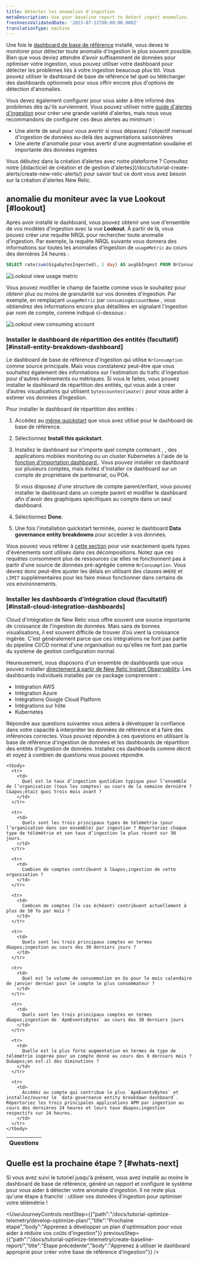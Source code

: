 ```yaml
---
title: Détecter les anomalies d'ingestion
metaDescription: Use your baseline report to detect ingest anomalies.
freshnessValidatedDate: '2023-07-31T00:00:00.000Z'
translationType: machine
---
```


Une fois le [dashboard de base de référence](/docs/tutorial-optimize-telemetry/create-baseline-report/) installé, vous devez le monitorer pour détecter toute anomalie d&apos;ingestion le plus souvent possible. Bien que vous deviez attendre d’avoir suffisamment de données pour optimiser votre ingestion, vous pouvez utiliser votre dashboard pour détecter les problèmes liés à votre ingestion beaucoup plus tôt. Vous pouvez utiliser le dashboard de base de référence tel quel ou télécharger des dashboards optionnels pour vous offrir encore plus d&apos;options de détection d&apos;anomalies.

Vous devez également configurer <InlinePopover type="alerts" />pour vous aider à être informé des problèmes dès qu&apos;ils surviennent. Vous pouvez utiliser notre [guide d&apos;alertes d&apos;ingestion](/docs/accounts/accounts-billing/new-relic-one-pricing-billing/usage-queries-alerts) pour créer une grande variété d&apos;alertes, mais nous vous recommandons de configurer ces deux alertes au minimum :

* Une alerte de seuil pour vous avertir si vous dépassez l&apos;objectif mensuel d&apos;ingestion de données au-delà des augmentations saisonnières
* Une alerte d&apos;anomalie pour vous avertir d&apos;une augmentation soudaine et importante des données ingérées

<Callout variant="tip">
  Vous débutez dans la création d’alertes avec notre plateforme ? Consultez notre [didacticiel de création et de gestion d&apos;alertes](/docs/tutorial-create-alerts/create-new-relic-alerts/) pour savoir tout ce dont vous avez besoin sur la création d&apos;alertes New Relic.
</Callout>

## anomalie du moniteur avec la vue Lookout [#lookout]

Après avoir installé le dashboard, vous pouvez obtenir une vue d&apos;ensemble de vos modèles d&apos;ingestion avec la vue <DNT>**Lookout**</DNT>. À partir de là, vous pouvez créer une requête NRQL pour rechercher toute anomalie d’ingestion. Par exemple, la requête NRQL suivante vous donnera des informations sur toutes les anomalies d&apos;ingestion de `usageMetric` au cours des dernières 24 heures :

```sql
SELECT rate(sum(GigabytesIngested), 1 day) AS avgGbIngest FROM NrConsumption WHERE productLine='DataPlatform' FACET usageMetric 
```

<img src="/images/oma-oe-dg_screenshot-crop_lookout-view-telem-type.webp" alt="Lookout view usage metric" title="Lookout view usage metric" />

Vous pouvez modifier le champ de facette comme vous le souhaitez pour obtenir plus ou moins de granularité sur vos données d&apos;ingestion. Par exemple, en remplaçant `usageMetric` par `consumingAccountName` , vous obtiendrez des informations encore plus détaillées en signalant l&apos;ingestion par nom de compte, comme indiqué ci-dessous :

<img src="/images/oma-oe-dg_screenshot-crop_lookout-view-consuming-account.webp" alt="Lookout view consuming account" title="Lookout view consuming account" />

### Installer le dashboard de répartition des entités (facultatif) [#install-entity-breakdown-dashboard]

Le dashboard de base de référence d&apos;ingestion qui utilise `NrConsumption` comme source principale. Mais vous constaterez peut-être que vous souhaitez également des informations sur l&apos;estimation du trafic d&apos;ingestion pour d&apos;autres événements ou métriques. Si vous le faites, vous pouvez installer le dashboard de répartition des entités, qui vous aide à créer d’autres visualisations qui utilisent `bytescountestimate()` pour vous aider à estimer vos données d’ingestion.

Pour installer le dashboard de répartition des entités :

1. Accédez au [même quickstart](https://onenr.io/0PoR8zpDYQG) que vous avez utilisé pour le dashboard de base de référence.

2. Sélectionnez <DNT>**Install this quickstart**</DNT>.

3. Installez le dashboard sur n&apos;importe quel compte contenant <InlinePopover type="apm" />, <InlinePopover type="browser" />, des applications mobiles monitoring ou un cluster Kubernetes à l&apos;aide de la [fonction d&apos;importation dashboard ](/docs/query-your-data/explore-query-data/dashboards/introduction-dashboards/#dashboards-import). Vous pouvez installer ce dashboard sur plusieurs comptes, mais évitez d&apos;installer ce dashboard sur un compte de propriétaire de partenariat, ou POA.

   <Callout variant="tip">
     Si vous disposez d&apos;une structure de compte parent/enfant, vous pouvez installer le dashboard dans un compte parent et modifier le dashboard afin d&apos;avoir des graphiques spécifiques au compte dans un seul dashboard.
   </Callout>

4. Sélectionnez <DNT>**Done**</DNT>.

5. Une fois l&apos;installation quickstart terminée, ouvrez le dashboard <DNT>**Data governance entity breakdowns**</DNT> pour accéder à vos données.

Vous pouvez vous référer à [cette section](/docs/new-relic-solutions/observability-maturity/operational-efficiency/dg-baselining#understand-nr-consumption-metrics) pour voir exactement quels types d&apos;événements sont utilisés dans ces décompositions. Notez que ces requêtes consomment plus de ressources car elles ne fonctionnent pas à partir d&apos;une source de données pré-agrégée comme `NrConsumption`. Vous devrez donc peut-être ajuster les délais en utilisant des clauses `WHERE` et `LIMIT` supplémentaires pour les faire mieux fonctionner dans certains de vos environnements.

### Installer les dashboards d&apos;intégration cloud (facultatif) [#install-cloud-integration-dashboards]

Cloud d&apos;intégration de New Relic vous offre souvent une source importante de croissance de l&apos;ingestion de données. Mais sans de bonnes visualisations, il est souvent difficile de trouver d’où vient la croissance ingérée. C&apos;est généralement parce que ces intégrations ne font pas partie du pipeline CI/CD normal d&apos;une organisation ou qu&apos;elles ne font pas partie du système de gestion configuration normal.

Heureusement, nous disposons d&apos;un ensemble de dashboards que vous pouvez installer [directement à partir de New Relic Instant Observability](https://onenr.io/0EPwJJO9Ow7). Les dashboards individuels installés par ce package comprennent :

* Intégration AWS
* Intégration Azure
* Intégrations Google Cloud Platform
* Intégrations sur hôte
* Kubernetes

<Collapser id="Exercise" title="Vérification de vos données">
  Répondre aux questions suivantes vous aidera à développer la confiance dans votre capacité à interpréter les données de référence et à faire des inférences correctes. Vous pouvez répondre à ces questions en utilisant la base de référence d&apos;ingestion de données et les dashboards de répartition des entités d&apos;ingestion de données. Installez ces dashboards comme décrit et voyez à combien de questions vous pouvez répondre.

  <table>
    <thead>
      <tr>
        <th>
          Questions
        </th>
      </tr>
    </thead>

    <tbody>
      <tr>
        <td>
          Quel est le taux d’ingestion quotidien typique pour l’ensemble de l’organisation (tous les comptes) au cours de la semaine dernière ? C&apos;était quoi trois mois avant ?
        </td>
      </tr>

      <tr>
        <td>
          Quels sont les trois principaux types de télémétrie (pour l’organisation dans son ensemble) par ingestion ? Répertoriez chaque type de télémétrie et son taux d’ingestion le plus récent sur 30 jours.
        </td>
      </tr>

      <tr>
        <td>
          Combien de comptes contribuent à l&apos;ingestion de cette organisation ?
        </td>
      </tr>

      <tr>
        <td>
          Combien de comptes (le cas échéant) contribuent actuellement à plus de 50 To par mois ?
        </td>
      </tr>

      <tr>
        <td>
          Quels sont les trois principaux comptes en termes d&apos;ingestion au cours des 30 derniers jours ?
        </td>
      </tr>

      <tr>
        <td>
          Quel est le volume de consommation en Go pour le mois calendaire de janvier dernier pour le compte le plus consommateur ?
        </td>
      </tr>

      <tr>
        <td>
          Quels sont les trois principaux comptes en termes d&apos;ingestion de `ApmEventsBytes` au cours des 30 derniers jours
        </td>
      </tr>

      <tr>
        <td>
          Quelle est la plus forte augmentation en termes de type de télémétrie ingérée pour un compte donné au cours des 9 derniers mois ? Qu&apos;en est-il des diminutions ?
        </td>
      </tr>

      <tr>
        <td>
          Accédez au compte qui contribue le plus `ApmEventsBytes` et installez/ouvrez le `data governance entity breakdown dashboard`. Répertoriez les trois principales applications APM par ingestion au cours des dernières 24 heures et leurs taux d&apos;ingestion respectifs sur 24 heures.
        </td>
      </tr>
    </tbody>
  </table>
</Collapser>

## Quelle est la prochaine étape ? [#whats-next]

Si vous avez suivi le tutoriel jusqu&apos;à présent, vous avez installé au moins le dashboard de base de référence, généré un rapport et configuré le système pour vous aider à détecter votre anomalie d&apos;ingestion. Il ne reste plus qu&apos;une étape à franchir : utiliser vos données d&apos;ingestion pour optimiser votre télémétrie !

<UserJourneyControls nextStep={{"path":"/docs/tutorial-optimize-telemetry/develop-optimize-plan/","title":"Prochaine étape","body":"Apprenez à développer un plan d'optimisation pour vous aider à réduire vos coûts d'ingestion"}} previousStep={{"path":"/docs/tutorial-optimize-telemetry/create-baseline-report/","title":"Étape précédente","body":"Apprenez à utiliser le dashboard approprié pour créer votre base de référence d'ingestion"}} />